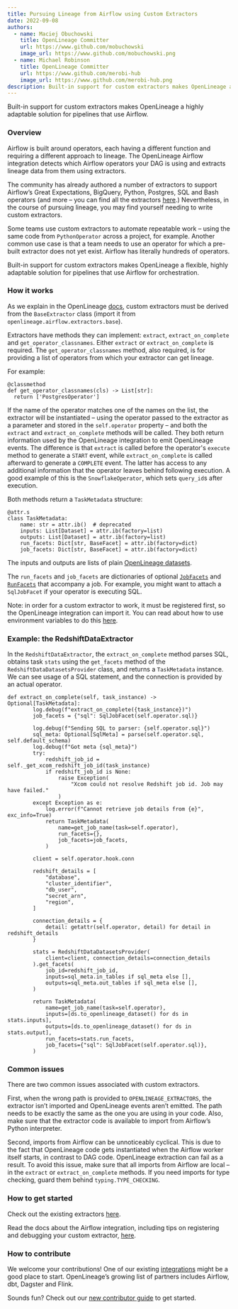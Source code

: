 ```yaml
---
title: Pursuing Lineage from Airflow using Custom Extractors
date: 2022-09-08
authors: 
  - name: Maciej Obuchowski 
    title: OpenLineage Committer
    url: https://www.github.com/mobuchowski
    image_url: https://www.github.com/mobuchowski.png
  - name: Michael Robinson
    title: OpenLineage Committer 
    url: https://www.github.com/merobi-hub
    image_url: https://www.github.com/merobi-hub.png
description: Built-in support for custom extractors makes OpenLineage a highly adaptable solution for pipelines that use Airflow.
---
```

Built-in support for custom extractors makes OpenLineage a highly adaptable solution for pipelines that use Airflow.

<!--truncate-->

### Overview 

Airflow is built around operators, each having a different function and requiring a different approach to lineage. The OpenLineage Airflow integration detects which Airflow operators your DAG is using and extracts lineage data from them using extractors.

The community has already authored a number of extractors to support Airflow’s Great Expectations, BigQuery, Python, Postgres, SQL and Bash operators (and more – you can find all the extractors [here](https://github.com/OpenLineage/OpenLineage/tree/main/integration/airflow/openlineage/airflow/extractors).) Nevertheless, in the course of pursuing lineage, you may find yourself needing to write custom extractors. 

Some teams use custom extractors to automate repeatable work – using the same code from `PythonOperator` across a project, for example. Another common use case is that a team needs to use an operator for which a pre-built extractor does not yet exist. Airflow has literally hundreds of operators. 

Built-in support for custom extractors makes OpenLineage a flexible, highly adaptable solution for pipelines that use Airflow for orchestration. 

### How it works 

As we explain in the OpenLineage [docs](https://openlineage.io/docs/integrations/airflow/extractor), custom extractors must be derived from the `BaseExtractor` class (import it from `openlineage.airflow.extractors.base`).

Extractors have methods they can implement: `extract`, `extract_on_complete` and `get_operator_classnames`. Either `extract` or `extract_on_complete` is required. The `get_operator_classnames` method, also required, is for providing a list of operators from which your extractor can get lineage.

For example:

```
@classmethod
def get_operator_classnames(cls) -> List[str]:
  return ['PostgresOperator']
```

If the name of the operator matches one of the names on the list, the extractor will be instantiated – using the operator passed to the extractor as a parameter and stored in the `self.operator` property – and both the `extract` and `extract_on_complete` methods will be called. They both return information used by the OpenLineage integration to emit OpenLineage events. The difference is that `extract` is called before the operator's `execute` method to generate a `START` event, while `extract_on_complete` is called afterward to generate a `COMPLETE` event. The latter has access to any additional information that the operator leaves behind following execution. A good example of this is the `SnowflakeOperator`, which sets `query_id`s after execution.

Both methods return a `TaskMetadata` structure:

```
@attr.s
class TaskMetadata:
    name: str = attr.ib()  # deprecated
    inputs: List[Dataset] = attr.ib(factory=list)
    outputs: List[Dataset] = attr.ib(factory=list)
    run_facets: Dict[str, BaseFacet] = attr.ib(factory=dict)
    job_facets: Dict[str, BaseFacet] = attr.ib(factory=dict)
```

The inputs and outputs are lists of plain [OpenLineage datasets](https://openlineage.io/docs/client/python).

The `run_facets` and `job_facets` are dictionaries of optional [`JobFacets`](https://openlineage.io/docs/client/python) and [`RunFacets`](https://openlineage.io/docs/client/python) that accompany a job. For example, you might want to attach a `SqlJobFacet` if your operator is executing SQL.

Note: in order for a custom extractor to work, it must be registered first, so the OpenLineage integration can import it. You can read about how to use environment variables to do this [here](https://openlineage.io/docs/integrations/airflow/extractor#registering-custom-extractor).

### Example: the RedshiftDataExtractor

In the `RedshiftDataExtractor`, the `extract_on_complete` method parses SQL, obtains task `stats` using the `get_facets` method of the `RedshiftDataDatasetsProvider` class, and returns a `TaskMetadata` instance. We can see usage of a SQL statement, and the connection is provided by an actual operator. 

```
def extract_on_complete(self, task_instance) -> Optional[TaskMetadata]:
        log.debug(f"extract_on_complete({task_instance})")
        job_facets = {"sql": SqlJobFacet(self.operator.sql)}

        log.debug(f"Sending SQL to parser: {self.operator.sql}")
        sql_meta: Optional[SqlMeta] = parse(self.operator.sql, self.default_schema)
        log.debug(f"Got meta {sql_meta}")
        try:
            redshift_job_id = self._get_xcom_redshift_job_id(task_instance)
            if redshift_job_id is None:
                raise Exception(
                    "Xcom could not resolve Redshift job id. Job may have failed."
                )
        except Exception as e:
            log.error(f"Cannot retrieve job details from {e}", exc_info=True)
            return TaskMetadata(
                name=get_job_name(task=self.operator),
                run_facets={},
                job_facets=job_facets,
            )

        client = self.operator.hook.conn

        redshift_details = [
            "database",
            "cluster_identifier",
            "db_user",
            "secret_arn",
            "region",
        ]

        connection_details = {
            detail: getattr(self.operator, detail) for detail in redshift_details
        }

        stats = RedshiftDataDatasetsProvider(
            client=client, connection_details=connection_details
        ).get_facets(
            job_id=redshift_job_id,
            inputs=sql_meta.in_tables if sql_meta else [],
            outputs=sql_meta.out_tables if sql_meta else [],
        )

        return TaskMetadata(
            name=get_job_name(task=self.operator),
            inputs=[ds.to_openlineage_dataset() for ds in stats.inputs],
            outputs=[ds.to_openlineage_dataset() for ds in stats.output],
            run_facets=stats.run_facets,
            job_facets={"sql": SqlJobFacet(self.operator.sql)},
        )
```

### Common issues 

There are two common issues associated with custom extractors. 

First, when the wrong path is provided to `OPENLINEAGE_EXTRACTORS`, the extractor isn’t imported and OpenLineage events aren’t emitted. The path needs to be exactly the same as the one you are using in your code. Also, make sure that the extractor code is available to import from Airflow’s Python interpreter.

Second, imports from Airflow can be unnoticeably cyclical. This is due to the fact that OpenLineage code gets instantiated when the Airflow worker itself starts, in contrast to DAG code. OpenLineage extraction can fail as a result. To avoid this issue, make sure that all imports from Airflow are local – in the `extract` or `extract_on_complete` methods. If you need imports for type checking, guard them behind `typing.TYPE_CHECKING`.

### How to get started

Check out the existing extractors [here](https://github.com/OpenLineage/OpenLineage/tree/main/integration/airflow/openlineage/airflow/extractors).

Read the docs about the Airflow integration, including tips on registering and debugging your custom extractor, [here](https://openlineage.io/docs/integrations/airflow/). 

### How to contribute

We welcome your contributions! One of our existing [integrations](https://github.com/OpenLineage/OpenLineage/tree/main/integration) might be a good place to start. OpenLineage’s growing list of partners includes Airflow, dbt, Dagster and Flink.

Sounds fun? Check out our [new contributor guide](https://github.com/OpenLineage/OpenLineage/blob/main/CONTRIBUTING.md) to get started.
